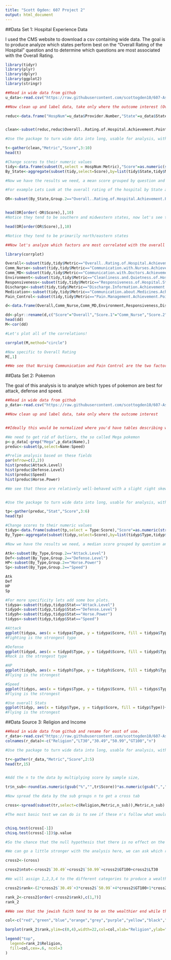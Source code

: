 ---
title: "Scott Ogden: 607 Project 2"
output: html_document
---

##Data Set 1: Hospital Experience Data

I used the CMS website to download a csv containing wide data.  The goal is to produce analyze which states perform best on the "Overall Rating of the Hospital" question and to determine which questions are most associated with the Overall Rating. 

```{r}
library(tidyr)
library(plyr)
library(dplyr)
library(ggplot2)
library(stringr)

##Read in wide data from github
u_data<-read.csv("https://raw.githubusercontent.com/scottogden10/607-Assignment2/master/VBP_EXP.csv")

##Now clean up and label data, take only where the outcome interest (Overall Rating of Hospital) is Available.  Use only Achievement data (for current year's score).

reduc<-data.frame("HospNum"=u_data$Provider.Number,"State"=u_data$State,u_data[grep("Achie",colnames(u_data))])


clean<-subset(reduc,reduc$Overall..Rating.of.Hospital.Achievement.Points!='Not Available')

#Use the package to turn wide data into long, usable for analysis, with the only columns being for measures (dimensions collapse)

t<-gather(clean,"Metric","Score",3:10)
head(t)

#Change scores to their numeric values
tidy<-data.frame(subset(t,select = HospNum:Metric),"Score"=as.numeric(str_sub(t$Score,1,2)))
By_State<-aggregate(subset(tidy,select=Score),by=list(tidy$State,tidy$Metric),FUN=mean)

#Now we have the results we need, a mean score grouped by question and by state.

#For example Lets Look at the overall rating of the hospital by State and Identify the top ten pefroming sttates

OR<-subset(By_State,Group.2=="Overall..Rating.of.Hospital.Achievement.Points")


head(OR[order(-OR$Score),],10)
#Notice they tend to be southern and midwestern states, now let's see the bottom performers.

head(OR[order(OR$Score),],10)

#Notice they tend to be primarily north/eastern states

##Now let's analyze which factors are most correlated with the overall score.

library(corrplot)

Overall<-subset(tidy,tidy$Metric=="Overall..Rating.of.Hospital.Achievement.Points",select = Score)
Comm_Nurse<-subset(tidy,tidy$Metric=="Communication.with.Nurses.Achievement.Points",select = Score)
Comm_MD<-subset(tidy,tidy$Metric=="Communication.with.Doctors.Achievement.Points",select = Score)
Environment<-subset(tidy,tidy$Metric=="Cleanliness.and.Quietness.of.Hospital.Environment.Achievement.Points",select = Score)
Responsiveness<-subset(tidy,tidy$Metric=="Responsiveness.of.Hospital.Staff.Achievement.Points",select = Score)
Discharge<-subset(tidy,tidy$Metric=="Discharge.Information.Achievement.Points",select = Score)
Medication<-subset(tidy,tidy$Metric=="Communication.about.Medicines.Achievement.Points",select = Score)
Pain_Control<-subset(tidy,tidy$Metric=="Pain.Management.Achievement.Points",select = Score)

d<-data.frame(Overall,Comm_Nurse,Comm_MD,Environment,Responsiveness,Discharge,Medication,Pain_Control)

dd<-plyr::rename(d,c("Score"="Overall","Score.1"="Comm_Nurse","Score.2"="Comm_MD","Score.3"="Environment","Score.4"="Responsiveness","Score.5"="Discharge","Score.6"="Medication","Score.7"="Pain_Control"))
head(dd)
M<-cor(dd)

#Let's plot all of the correlations!

corrplot(M,method="circle")

#Now specific to Overall Rating
M[,1]

##We see that Nursing Communication and Pain Control are the two factors most correlated with Success on the Overall Rating!


```

##Data Set 2: Pokemon

The goal of this analysis is to analyze which types of pokemon are best for attack, defense and speed.

```{r}

##Read in wide data from github
p_data<-read.csv("https://raw.githubusercontent.com/scottogden10/607-Assignment2/master/pokemon.csv")

##Now clean up and label data, take only where the outcome interest 


##Ideally this would be normalized where you'd have tables describing which types are good against which others, but since our analysis calls attack, defense and speed we don't need 

#We need to get rid of Outliers, the so called Mega pokemon
p<-p_data[-grep("Mega",p_data$Name),]
preduc<-subset(p,select=Name:Speed)

#Prelim analysis based on these fields
par(mfrow=c(2,2))
hist(preduc$Attack.Level)
hist(preduc$Defense.Level)
hist(preduc$Speed)
hist(preduc$Horse.Power)

#We see that these are relatively well-behaved with a slight right skew, we can analyze with a mean or median and get a good sense for which types are good for what.


#Use the package to turn wide data into long, usable for analysis, with the only columns being for measures (dimensions collapse)

tp<-gather(preduc,"Stat","Score",3:6)
head(tp)

#Change scores to their numeric values
tidyp<-data.frame(subset(tp,select = Type:Score),"Score"=as.numeric(str_sub(tp$Score,1,2)))
By_Type<-aggregate(subset(tidyp,select=Score),by=list(tidyp$Type,tidyp$Stat),FUN=median)

#Now we have the results we need, a median score grouped by question and by state.

Atk<-subset(By_Type,Group.2=="Attack.Level")
Def<-subset(By_Type,Group.2=="Defense.Level")
HP<-subset(By_Type,Group.2=="Horse.Power")
Sp<-subset(By_Type,Group.2=="Speed")

Atk
Def
HP
Sp

#For more specificity lets add some box plots.
tidypa<-subset(tidyp,tidyp$Stat=="Attack.Level")
tidypd<-subset(tidyp,tidyp$Stat=="Defense.Level")
tidyph<-subset(tidyp,tidyp$Stat=="Horse.Power")
tidyps<-subset(tidyp,tidyp$Stat=="Speed")

#Attack
ggplot(tidypa, aes(x = tidypa$Type, y = tidypa$Score, fill = tidypa$Type))+geom_boxplot()
#Fighting is the strongest type

#Defense
ggplot(tidypd, aes(x = tidypd$Type, y = tidypd$Score, fill = tidypd$Type))+geom_boxplot()
#Rock is the strongest type

#HP
ggplot(tidyph, aes(x = tidyph$Type, y = tidyph$Score, fill = tidyph$Type))+geom_boxplot()
#Flying is the strongest

#Speed
ggplot(tidyps, aes(x = tidyps$Type, y = tidyps$Score, fill = tidyps$Type))+geom_boxplot()
#Flying is the strongest

#Use overall Stats
ggplot(tidyp, aes(x = tidyp$Type, y = tidyp$Score, fill = tidyp$Type))+geom_boxplot()
#Flying is the strongest

```



##Data Source 3: Religion and Income



```{r}

##Read in wide data from github and rename for east of use.
r_data<-read.csv("https://raw.githubusercontent.com/scottogden10/607-Assignment2/master/Relig.csv")
colnames(r_data)<-c("Religion","LT30","30.49","50.99","GT100","n")

#Use the package to turn wide data into long, usable for analysis, with the only columns being for measures (dimensions collapse)

tr<-gather(r_data,"Metric","Score",2:5)
head(tr,15)


#Add the n to the data by multiplying score by sample size,

tr$n_sub<-round(as.numeric(gsub("%","",tr$Score))*as.numeric(gsub(",","",tr$n))/100)

#Now spread the data by the sub groups n to get a cross tab

cross<-spread(subset(tr,select=c(Religion,Metric,n_sub)),Metric,n_sub)

#The most basic test we can do is to see if these n's follow what would be expected of them if the rows were independent: a Chi Square test.


chisq.test(cross[-1])
chisq.test(cross[-1])$p.value

#So the chance that the null hypothesis that there is no effect on the distribution by religion, were it true, would produce a result this extreme in very few cases.

#We can go a little stronger with the analysis here, we can ask which religion is "the wealthiest".  We can't get means, because we don't have row level data, but we can get an ordering because they categories we do have are ordinal.

cross2<-(cross)

cross2$ntot<-cross2$`30.49`+cross2$`50.99`+cross2$GT100+cross2$LT30

#We will assign 1,2,3,4 to the different categories to produce a wealth ordering among religions and then compute a weighted average of the ordinal designations.

cross2$rank<-(2*cross2$`30.49`+3*cross2$`50.99`+4*cross2$GT100+1*cross2$LT30)/cross2$ntot

rank_2<-cross2[order(-cross2$rank),c(1,7)]
rank_2

##We see that the jewish faith tend to be on the wealthier end while the historically black protestants are on the lower end, implying some sort of disparity.  Let's plot to finish:

col<-c("red","green","blue","orange","grey","purple","yellow","black","white","darkblue","darkred","darkgreen")

barplot(rank_2$rank,ylim=c(0,4),width=22,col=col,xlab="Religion",ylab="Wealth Order")

legend("top",
  legend=rank_2$Religion,
  fill=col,cex=.6, ncol=3
)

```